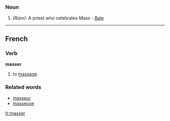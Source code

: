 ===Noun===
#''(Rare):'' A priest who celebrates Mass - [[Bale]]

----
==French==
===Verb===
'''masser'''

# to [[massage]]

===Related words===
*[[masseur]]
*[[masseuse]]

[[fr:masser]]